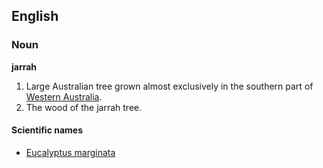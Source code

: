 ==English==
===Noun===
{{wikipedia}}
'''jarrah'''

#Large Australian tree grown almost exclusively in the southern part of [[Western Australia]].
#The wood of the jarrah tree.
====Scientific names====
*[[Eucalyptus marginata]]